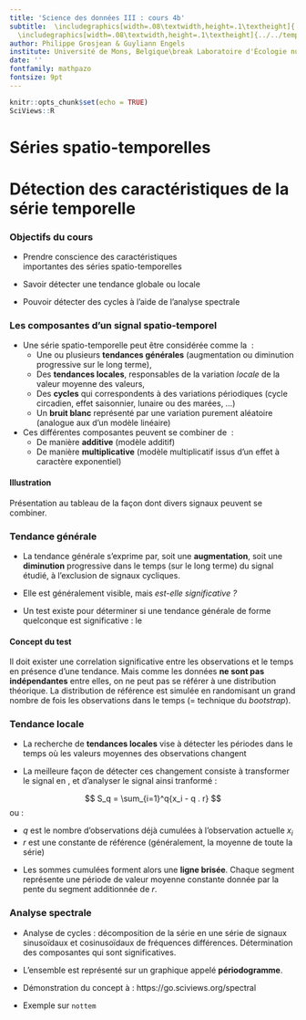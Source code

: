 ```yaml
---
title: 'Science des données III : cours 4b'
subtitle:  \includegraphics[width=.08\textwidth,height=.1\textheight]{../../template/biodatascience.png}
  \includegraphics[width=.08\textwidth,height=.1\textheight]{../../template/SciViews-logo.pdf} \vfill Séries spatio-temporelles (partie 2)
author: Philippe Grosjean & Guyliann Engels
institute: Université de Mons, Belgique\break Laboratoire d'Écologie numérique des Milieux aquatiques\break \includegraphics[width=.08\textwidth,height=.1\textheight]{../../template/EcoNum-logo.pdf} \break \url{http://biodatascience-course.sciviews.org} \break \url{sdd@sciviews.org}
date: ''
fontfamily: mathpazo
fontsize: 9pt
---
```


```r
knitr::opts_chunk$set(echo = TRUE)
SciViews::R
```

# Séries spatio-temporelles

# Détection des caractéristiques de la série temporelle

### Objectifs du cours

\putat{200}{-30}{\includegraphics[width=50mm]{../../template/resources.pdf}}

 - Prendre conscience des caractéristiques  
importantes des séries spatio-temporelles
 
 - Savoir détecter une tendance globale ou locale
 
 - Pouvoir détecter des cycles à l'aide de l'analyse spectrale


### Les composantes d'un signal spatio-temporel

- Une série spatio-temporelle peut être considérée comme la \alert{superposition de plusieurs signaux plus simples}\ :
    * Une ou plusieurs **tendances générales** (augmentation ou diminution progressive sur le long terme),
    * Des **tendances locales**, responsables de la variation _locale_ de la valeur moyenne des valeurs,
    * Des **cycles** qui correspondents à des variations périodiques (cycle circadien, effet saisonnier, lunaire ou des marées, ...)
    * Un **bruit blanc** représenté par une variation purement aléatoire (analogue aux \alert{résidus} d'un modèle linéaire)

- Ces différentes composantes peuvent se combiner de \alert{deux façons différentes}\ :
   * De manière **additive** (modèle additif)
   * De manière **multiplicative** (modèle multiplicatif issus d'un effet à caractère exponentiel)

#### Illustration

Présentation au tableau de la façon dont divers signaux peuvent se combiner.


### Tendance générale

- La tendance générale s'exprime par, soit une **augmentation**, soit une **diminution** progressive dans le temps (sur le long terme) du signal étudié, à l'exclusion de signaux cycliques.

- Elle est généralement visible, mais _est-elle significative\ ?_

- Un test existe pour déterminer si une tendance générale de forme quelconque est significative\ : le \alert{test de tendance par bootstrap du coefficient de Spearman}


#### Concept du test

Il doit exister une correlation significative entre les observations et le temps en présence d'une tendance. Mais comme les données **ne sont pas indépendantes** entre elles, on ne peut pas se référer à une distribution théorique. La distribution de référence est simulée en randomisant un grand nombre de fois les observations dans le temps (= technique du _bootstrap_).


### Tendance locale

- La recherche de **tendances locales** vise à détecter les périodes dans le temps où les valeurs moyennes des observations changent

- La meilleure façon de détecter ces changement consiste à transformer le signal en \alert{sommes cumulées}, et d'analyser le signal ainsi tranformé\ :

$$
S_q = \sum_{i=1}^q{x_i - q . r}
$$
ou\ :

- _q_ est le nombre d'observations déjà cumulées à l'observation actuelle _x~i~_
- _r_ est une constante de référence (généralement, la moyenne de toute la série)

\vfill

- Les sommes cumulées forment alors une **ligne brisée**. Chaque segment représente une période de valeur moyenne constante donnée par la pente du segment additionnée de _r_.


### Analyse spectrale

- Analyse de cycles\ : décomposition de la série en une série de signaux sinusoïdaux et cosinusoïdaux de fréquences différences. Détermination des composantes qui sont significatives.

- L'ensemble est représenté sur un graphique appelé **périodogramme**.

- Démonstration du concept à\ :  https://go.sciviews.org/spectral

- Exemple sur `nottem`
